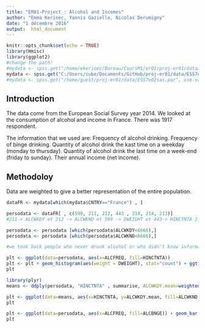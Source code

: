 ```yaml
---
title: "ER01-Project : Alcohol and Incomes"
author: "Emma Kerinec, Yannis Gaziello, Nicolas Derumigny"
date: "1 décembre 2016"
output:  html_document
---
```


```r
knitr::opts_chunk$set(echo = TRUE)
library(Hmisc)
library(ggplot2)
#change the path!
#mydata <- spss.get("/home/ekerinec/Bureau/CoursM1/er01/proj-er01/data/ESS7e02sas.por", use.value.labels=TRUE)
mydata <- spss.get("C:/Users/cube/Documents/GitHub/proj-er01/data/ESS7e02sas.por", use.value.labels=TRUE)
#mydata <- spss.get("/home/guest/proj-er01/data/ESS7e02sas.por", use.value.labels=TRUE)
```

## Introduction

The data come from the European Social Survey year 2014. 
We looked at the consumption of alcohol and income in France. There was 1917 respondent. 

The information that we used are:
Frequency of alcohol drinking.
Frequency of binge drinking.
Quantity of alcohol drink the kast time on a weekday (monday to thursday).
Quantity of alcohol drink the last time on a week-end (friday to sunday).
Their annual income (net income).


## Methodoloy
Data are weighted to  give a better representation of the entire population.
```r

dataFR <- mydata[which(mydata$CNTRY=="France") , ]

persodata <- dataFR[ , c(599, 211, 212, 443 , 210, 214, 213)]
#211-> ALCWKDY et 212 -> ALCWKND et 599 -> DWEIGHT et 443-> HINCTNTA 210-> ALCFREQ et 214 -> ALCBNGE 213 -> ICGNDRA

persodata <- persodata [which(persodata$ALCWKDY<6666),]
persodata <- persodata [which(persodata$ALCWKND<6666),]

#we took back people who never drunk alcohol or who didn't know information.

plt <- ggplot(data=persodata, aes(x=ALCFREQ, fill=HINCTNTA))
plt <- plt + geom_histogram(aes(weight = DWEIGHT), stat="count") + ggtitle("Frequency of alcohol consumption by incomes")
plt
```

```r
library(plyr)
means <- ddply(persodata, "HINCTNTA" , summarise, ALCWKDY.mean=weighted.mean(ALCWKDY,DWEIGHT), ALCWKND.mean=weighted.mean(ALCWKND, DWEIGHT))

plt <- ggplot(data=means, aes(x=HINCTNTA, y=ALCWKDY.mean, fill=ALCWKND.mean)) + geom_bar(stat="identity") + ggtitle("Means of the week day consumption of alcohol")
plt
```



```r
plt <- ggplot(data=persodata, aes(x=ALCFREQ, fill=ALCBNGE)) + geom_bar() + ggtitle("Frequency of binge drinking, function of the frequency of alcoho consumption")
plt

```